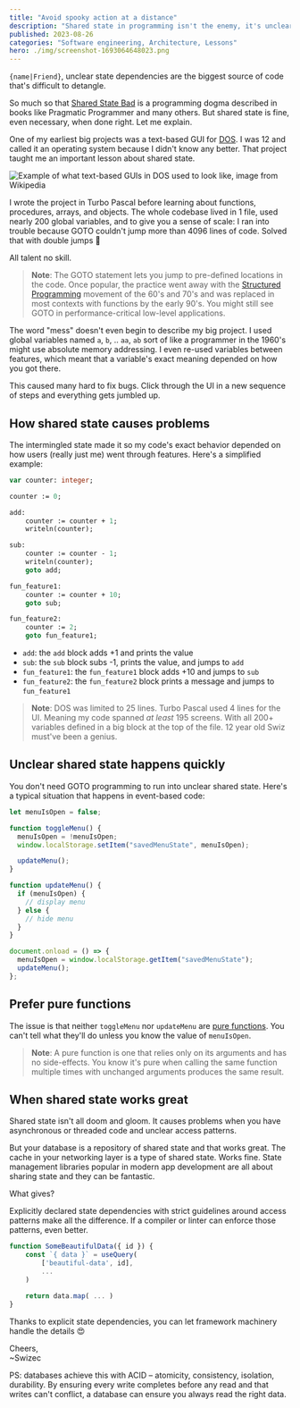 ```yaml
---
title: "Avoid spooky action at a distance"
description: "Shared state in programming isn't the enemy, it's unclear dependencies that tangle your code. Keep it clean with explicit state dependencies and strict access guidelines"
published: 2023-08-26
categories: "Software engineering, Architecture, Lessons"
hero: ./img/screenshot-1693064648023.png
---
```


`{name|Friend}`, unclear state dependencies are the biggest source of code that's difficult to detangle.

So much so that [Shared State Bad](https://swizec.com/blog/my-favorite-lessons-from-pragmatic-programmer/) is a programming dogma described in books like Pragmatic Programmer and many others. But shared state is fine, even necessary, when done right. Let me explain.

One of my earliest big projects was a text-based GUI for [DOS](https://en.wikipedia.org/wiki/DOS). I was 12 and called it an operating system because I didn't know any better. That project taught me an important lesson about shared state.

![Example of what text-based GUIs in DOS used to look like, image from Wikipedia](./img/Example-of-what-text-based-GUIs-in-DOS-used-to-look-like-image-from-Wikipediad51bh7.png)

I wrote the project in Turbo Pascal before learning about functions, procedures, arrays, and objects. The whole codebase lived in 1 file, used nearly 200 global variables, and to give you a sense of scale: I ran into trouble because GOTO couldn't jump more than 4096 lines of code. Solved that with double jumps 🤘

All talent no skill.

> **Note**: The GOTO statement lets you jump to pre-defined locations in the code. Once popular, the practice went away with the [Structured Programming](https://en.wikipedia.org/wiki/Structured_programming) movement of the 60's and 70's and was replaced in most contexts with functions by the early 90's. You might still see GOTO in performance-critical low-level applications.

The word "mess" doesn't even begin to describe my big project. I used global variables named `a`, `b`, .. `aa`, `ab` sort of like a programmer in the 1960's might use absolute memory addressing. I even re-used variables between features, which meant that a variable's exact meaning depended on how you got there.

This caused many hard to fix bugs. Click through the UI in a new sequence of steps and everything gets jumbled up.

## How shared state causes problems

The intermingled state made it so my code's exact behavior depended on how users (really just me) went through features. Here's a simplified example:

```pascal
var counter: integer;

counter := 0;

add:
	counter := counter + 1;
	writeln(counter);

sub:
	counter := counter - 1;
	writeln(counter);
	goto add;

fun_feature1:
	counter := counter + 10;
	goto sub;

fun_feature2:
	counter := 2;
	goto fun_feature1;
```

- `add`: the `add` block adds +1 and prints the value
- `sub`: the `sub` block subs -1, prints the value, and jumps to `add`
- `fun_feature1`: the `fun_feature1` block adds +10 and jumps to `sub`
- `fun_feature2`: the `fun_feature2` block prints a message and jumps to `fun_feature1`

> **Note**: DOS was limited to 25 lines. Turbo Pascal used 4 lines for the UI. Meaning my code spanned _at least_ 195 screens. With all 200+ variables defined in a big block at the top of the file. 12 year old Swiz must've been a genius.

## Unclear shared state happens quickly

You don't need GOTO programming to run into unclear shared state. Here's a typical situation that happens in event-based code:

```javascript
let menuIsOpen = false;

function toggleMenu() {
  menuIsOpen = !menuIsOpen;
  window.localStorage.setItem("savedMenuState", menuIsOpen);

  updateMenu();
}

function updateMenu() {
  if (menuIsOpen) {
    // display menu
  } else {
    // hide menu
  }
}

document.onload = () => {
  menuIsOpen = window.localStorage.getItem("savedMenuState");
  updateMenu();
};
```

## Prefer pure functions

The issue is that neither `toggleMenu` nor `updateMenu` are [pure functions](https://en.wikipedia.org/wiki/Pure_function). You can't tell what they'll do unless you know the value of `menuIsOpen`.

> **Note**: A pure function is one that relies only on its arguments and has no side-effects. You know it's pure when calling the same function multiple times with unchanged arguments produces the same result.

## When shared state works great

Shared state isn't all doom and gloom. It causes problems when you have asynchronous or threaded code and unclear access patterns.

But your database is a repository of shared state and that works great. The cache in your networking layer is a type of shared state. Works fine. State management libraries popular in modern app development are all about sharing state and they can be fantastic.

What gives?

Explicitly declared state dependencies with strict guidelines around access patterns make all the difference. If a compiler or linter can enforce those patterns, even better.

```javascript
function SomeBeautifulData({ id }) {
	const `{ data }` = useQuery(
		['beautiful-data', id],
		...
	)

	return data.map( ... )
}
```

Thanks to explicit state dependencies, you can let framework machinery handle the details 😍

Cheers,<br/>
~Swizec

PS: databases achieve this with ACID – atomicity, consistency, isolation, durability. By ensuring every write completes before any read and that writes can't conflict, a database can ensure you always read the right data.